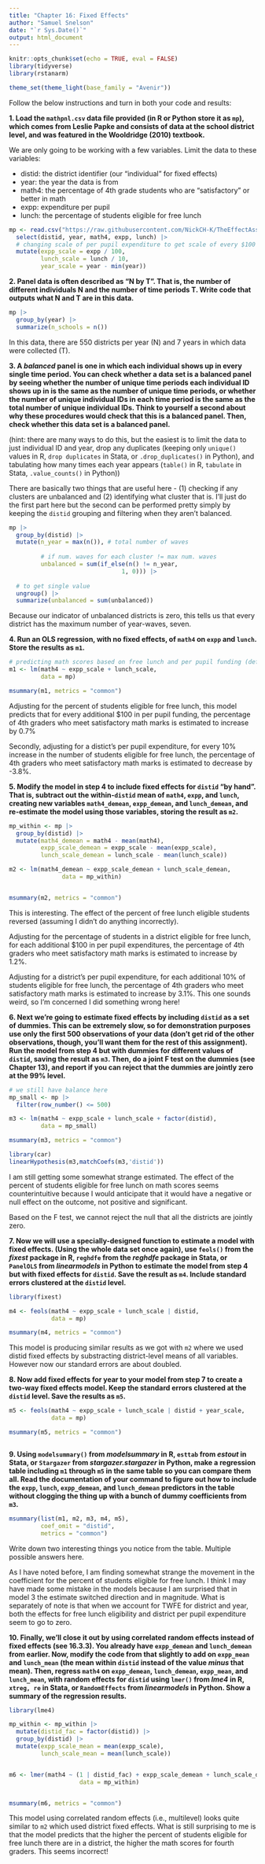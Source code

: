 ```yaml
---
title: "Chapter 16: Fixed Effects"
author: "Samuel Snelson"
date: "`r Sys.Date()`"
output: html_document
---
```


```r
knitr::opts_chunk$set(echo = TRUE, eval = FALSE)
library(tidyverse)
library(rstanarm)

theme_set(theme_light(base_family = "Avenir"))
```

Follow the below instructions and turn in both your code and results:

**1. Load the `mathpnl.csv` data file provided (in R or Python store it as `mp`), which comes from Leslie Papke and consists of data at the school district level, and was featured in the Wooldridge (2010) textbook.** 
   
   We are only going to be working with a few variables. Limit the data to these variables:
   
   - distid: the district identifier (our "individual" for fixed effects)
   - year: the year the data is from
   - math4: the percentage of 4th grade students who are "satisfactory" or better in math
   - expp: expenditure per pupil
   - lunch: the percentage of students eligible for free lunch
   
   
```r
mp <- read.csv("https://raw.githubusercontent.com/NickCH-K/TheEffectAssignments/main/mathpnl.csv") |> 
  select(distid, year, math4, expp, lunch) |> 
  # changing scale of per pupil expenditure to get scale of every $100 rather than $1 and free lunch eligible % from 1% to 10%. 
  mutate(expp_scale = expp / 100, 
         lunch_scale = lunch / 10, 
         year_scale = year - min(year))
```

   
**2. Panel data is often described as "N by T". That is, the number of different individuals N and the number of time periods T. Write code that outputs what N and T are in this data.**

```r
mp |> 
  group_by(year) |> 
  summarize(n_schools = n()) 
```

In this data, there are 550 districts per year (N) and 7 years in which data were collected (T). 


**3. A *balanced* panel is one in which each individual shows up in every single time period. You can check whether a data set is a balanced panel by seeing whether the number of unique time periods each individual ID shows up in is the same as the number of unique time periods, or whether the number of unique individual IDs in each time period is the same as the total number of unique individual IDs. Think to yourself a second about why these procedures would check that this is a balanced panel. Then, check whether this data set is a balanced panel.**

(hint: there are many ways to do this, but the easiest is to limit the data to just individual ID and year, drop any duplicates (keeping only `unique()` values in R, `drop duplicates` in Stata, or `.drop_duplicates()` in Python), and tabulating how many times each year appears (`table()` in R, `tabulate` in Stata, `.value_counts()` in Python))

There are basically two things that are useful here - (1) checking if any clusters are unbalanced and (2) identifying what cluster that is. I'll just do the first part here but the second can be performed pretty simply by keeping the `distid` grouping and filtering when they aren't balanced. 

```r
mp |> 
  group_by(distid) |> 
  mutate(n_year = max(n()), # total number of waves
        
         # if num. waves for each cluster != max num. waves
         unbalanced = sum(if_else(n() != n_year, 
                                1, 0))) |> 
  
  # to get single value
  ungroup() |> 
  summarize(unbalanced = sum(unbalanced))

```

Because our indicator of unbalanced districts is zero, this tells us that every district has the maximum number of year-waves, seven.


**4. Run an OLS regression, with no fixed effects, of `math4` on `expp` and `lunch`. Store the results as `m1`.**


```r
# predicting math scores based on free lunch and per pupil funding (default priors)
m1 <- lm(math4 ~ expp_scale + lunch_scale, 
         data = mp) 

msummary(m1, metrics = "common")

```


Adjusting for the percent of students eligible for free lunch, this model predicts that for every additional $100 in per pupil funding, the percentage of 4th graders who meet satisfactory math marks is estimated to increase by 0.7% 

Secondly, adjusting for a distict's per pupil expenditure, for every 10% increase in the number of students eligible for free lunch, the percentage of 4th graders who meet satisfactory math marks is estimated to decrease by -3.8%. 


**5. Modify the model in step 4 to include fixed effects for `distid` "by hand". That is, subtract out the within-`distid` mean of `math4`, `expp`, and `lunch`, creating new variables `math4_demean`, `expp_demean`, and `lunch_demean`, and re-estimate the model using those variables, storing the result as `m2`.**

```r
mp_within <- mp |> 
  group_by(distid) |> 
  mutate(math4_demean = math4 - mean(math4), 
         expp_scale_demean = expp_scale - mean(expp_scale), 
         lunch_scale_demean = lunch_scale - mean(lunch_scale))

m2 <- lm(math4_demean ~ expp_scale_demean + lunch_scale_demean, 
               data = mp_within)


msummary(m2, metrics = "common")
```

This is interesting. The effect of the percent of free lunch eligible students reversed (assuming I didn't do anything incorrectly). 

Adjusting for the percentage of students in a district eligible for free lunch, for each additional $100 in per pupil expenditures, the percentage of 4th graders who meet satisfactory math marks is estimated to increase by 1.2%. 

Adjusting for a district's per pupil expenditure, for each additional 10% of students eligible for free lunch, the percentage of 4th graders who meet satisfactory math marks is estimated to increase by 3.1%. This one sounds weird, so I'm concerned I did something wrong here! 


**6. Next we're going to estimate fixed effects by including `distid` as a set of dummies. This can be extremely slow, so for demonstration purposes use only the first 500 observations of your data (don't get rid of the other observations, though, you'll want them for the rest of this assignment). Run the model from step 4 but with dummies for different values of `distid`, saving the result as `m3`. Then, do a joint F test on the dummies (see Chapter 13), and report if you can reject that the dummies are jointly zero at the 99% level.**

```r
# we still have balance here
mp_small <- mp |> 
  filter(row_number() <= 500)

m3 <- lm(math4 ~ expp_scale + lunch_scale + factor(distid), 
         data = mp_small)

msummary(m3, metrics = "common")

library(car)
linearHypothesis(m3,matchCoefs(m3,'distid'))

```


I am still getting some somewhat strange estimated. The effect of the percent of students eligible for free lunch on math scores seems counterintuitive because I would anticipate that it would have a negative or null effect on the outcome, not positive and significant. 

Based on the F test, we cannot reject the null that all the districts are jointly zero. 


**7. Now we will use a specially-designed function to estimate a model with fixed effects. (Using the whole data set once again), use `feols()` from the *fixest* package in R, `reghdfe` from the *reghdfe* package in Stata, or `PanelOLS` from *linearmodels* in Python to estimate the model from step 4 but with fixed effects for `distid`. Save the result as `m4`. Include standard errors clustered at the `distid` level.**

```r
library(fixest)

m4 <- feols(math4 ~ expp_scale + lunch_scale | distid, 
            data = mp)

msummary(m4, metrics = "common")
```

This model is producing similar results as we got with `m2` where we used distid fixed effects by substracting district-level means of all variables. However now our standard errors are about doubled. 


**8. Now add fixed effects for year to your model from step 7 to create a two-way fixed effects model. Keep the standard errors clustered at the `distid` level. Save the results as `m5`.**

```r
m5 <- feols(math4 ~ expp_scale + lunch_scale | distid + year_scale, 
            data = mp)

msummary(m5, metrics = "common")



```



**9. Using `modelsummary()` from *modelsummary* in R, `esttab` from *estout* in Stata, or `Stargazer` from *stargazer.stargazer* in Python, make a regression table including `m1` through `m5` in the same table so you can compare them all. Read the documentation of your command to figure out how to include the `expp`, `lunch`, `expp_demean`, and `lunch_demean` predictors in the table without clogging the thing up with a bunch of dummy coefficients from `m3`.**

```r
msummary(list(m1, m2, m3, m4, m5), 
         coef_omit = "distid", 
         metrics = "common")
```


Write down two interesting things you notice from the table. Multiple possible answers here.

As I have noted before, I am finding somewhat strange the movement in the coefficient for the percent of students eligible for free lunch. I think I may have made some mistake in the models because I am surprised that in model 3 the estimate switched direction and in magnitude. What is separately of note is that when we account for TWFE for district and year, both the effects for free lunch eligibility and district per pupil expenditure seem to go to zero. 


**10. Finally, we'll close it out by using correlated random effects instead of fixed effects (see 16.3.3). You already have `expp_demean` and `lunch_demean` from earlier. Now, modify the code from that slightly to add on `expp_mean` and `lunch_mean` (the mean within `distid` instead of the value *minus* that mean). Then, regress `math4` on `expp_demean`, `lunch_demean`, `expp_mean`, and `lunch_mean`, with random effects for `distid` using `lmer()` from *lme4* in R, `xtreg, re` in Stata, or `RandomEffects` from *linearmodels* in Python. Show a summary of the regression results.**


```r
library(lme4)

mp_within <- mp_within |> 
  mutate(distid_fac = factor(distid)) |> 
  group_by(distid) |> 
  mutate(expp_scale_mean = mean(expp_scale), 
         lunch_scale_mean = mean(lunch_scale))


m6 <- lmer(math4 ~ (1 | distid_fac) + expp_scale_demean + lunch_scale_demean + expp_scale_mean + lunch_scale_mean, 
                    data = mp_within)


msummary(m6, metrics = "common")

```

This model using correlated random effects (i.e., multilevel) looks quite similar to `m2` which used district fixed effects. What is still surprising to me is that the model predicts that the higher the percent of students eligible for free lunch there are in a district, the higher the math scores for fourth graders. This seems incorrect! 


